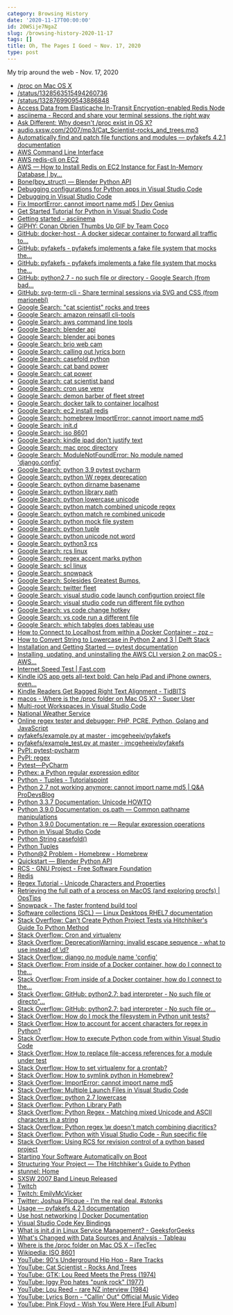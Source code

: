 ```yaml
---
category: Browsing History
date: '2020-11-17T00:00:00'
id: 20WSije7NgaZ
slug: /browsing-history-2020-11-17
tags: []
title: Oh, The Pages I Goed ~ Nov. 17, 2020
type: post
---
```


My trip around the web - Nov. 17, 2020

- [/proc on Mac OS X](http://web.archive.org/web/20200103161748/http://osxbook.com/book/bonus/ancient/procfs/)
- [/status/1328563515494260736](https://twitter.com/statefulwidget/status/1328563515494260736)
- [/status/1328769909543886848](https://twitter.com/GoHard_EveryDay/status/1328769909543886848)
- [Access Data from Elasticache In-Transit Encryption-enabled Redis Node](https://aws.amazon.com/premiumsupport/knowledge-center/elasticache-connect-redis-node/)
- [asciinema - Record and share your terminal sessions, the right way](https://asciinema.org/)
- [Ask Different: Why doesn't /proc exist in OS X?](https://apple.stackexchange.com/questions/119124/why-doesnt-proc-exist-in-os-x)
- [‎audio.sxsw.com/2007/mp3/Cat_Scientist-rocks_and_trees.mp3](http://audio.sxsw.com/2007/mp3/Cat_Scientist-rocks_and_trees.mp3)
- [Automatically find and patch file functions and modules — pyfakefs 4.2.1 documentation](http://jmcgeheeiv.github.io/pyfakefs/release/autopatch.html#auto-patch)
- [AWS Command Line Interface](https://aws.amazon.com/cli/)
- [AWS redis-cli on EC2](https://gist.github.com/todgru/14768fb2d8a82ab3f436)
- [AWS — How to Install Redis on EC2 Instance for Fast In-Memory Database | by...](https://shawn-shi.medium.com/how-to-install-redis-on-ec2-server-for-fast-in-memory-database-f30c3ef8c35e)
- [Bone(bpy_struct) — Blender Python API](https://docs.blender.org/api/current/bpy.types.Bone.html#bpy.types.Bone)
- [Debugging configurations for Python apps in Visual Studio Code](https://code.visualstudio.com/docs/python/debugging)
- [Debugging in Visual Studio Code](https://code.visualstudio.com/Docs/editor/debugging)
- [Fix ImportError: cannot import name md5 | Dev Genius](https://medium.com/dev-genius/how-to-fix-md5-importerror-with-python-2-and-pip-cfe389dc24eb)
- [Get Started Tutorial for Python in Visual Studio Code](https://code.visualstudio.com/docs/python/python-tutorial)
- [Getting started - asciinema](https://asciinema.org/docs/getting-started)
- [GIPHY: Conan Obrien Thumbs Up GIF by Team Coco](https://giphy.com/gifs/teamcoco-QKkqVCZrRCc7BuhTeQ)
- [GitHub: docker-host - A docker sidecar container to forward all traffic to...](https://github.com/qoomon/docker-host)
- [GitHub: pyfakefs - pyfakefs implements a fake file system that mocks the...](https://github.com/jmcgeheeiv/pyfakefs)
- [GitHub: pyfakefs - pyfakefs implements a fake file system that mocks the...](https://github.com/jmcgeheeiv/pyfakefs/)
- [GitHub: python2.7 - no such file or directory - Google Search (from bad...](https://www.google.com/search?client=safari&rls=en&q=bad+interpreter:+/usr/local/opt/python@2/bin/python2.7:+no+such+file+or+directory&ie=UTF-8&oe=UTF-8)
- [GitHub: svg-term-cli - Share terminal sessions via SVG and CSS (from marionebl)](https://github.com/marionebl/svg-term-cli)
- [Google Search: "cat scientist" rocks and trees](https://www.google.com/search?newwindow=1&client=safari&rls=en&biw=1609&bih=813&tbm=vid&ei=_Te0X7fIHKHI5gKB77XoAg&q=%22cat+scientist%22+rocks+and+trees&oq=%22cat+scientist%22+rocks+and+trees&gs_l=psy-ab.3..33i160k1j33i299k1l3.23731.26098.0.26289.15.15.0.0.0.0.121.1350.13j2.15.0....0...1c.1.64.psy-ab..0.14.1270...33i22i29i30k1.0.Rkp67UoP-k0)
- [Google Search: amazon reinsatll cli-tools](https://www.google.com/search?client=safari&rls=en&q=amazon+reinsatll+cli-tools&ie=UTF-8&oe=UTF-8)
- [Google Search: aws command line tools](https://www.google.com/search?client=safari&rls=en&q=aws+command+line+tools&ie=UTF-8&oe=UTF-8)
- [Google Search: blender api](https://www.google.com/search?client=safari&rls=en&q=blender+api&ie=UTF-8&oe=UTF-8)
- [Google Search: blender api bones](https://www.google.com/search?client=safari&rls=en&q=blender+api+bones&ie=UTF-8&oe=UTF-8)
- [Google Search: brio web cam](https://www.google.com/search?client=safari&rls=en&q=brio+web+cam&ie=UTF-8&oe=UTF-8)
- [Google Search: calling out lyrics born](https://www.google.com/search?client=safari&rls=en&q=calling+out+lyrics+born&ie=UTF-8&oe=UTF-8)
- [Google Search: casefold python](https://www.google.com/search?client=safari&rls=en&q=casefold+python&ie=UTF-8&oe=UTF-8)
- [Google Search: cat band power](https://www.google.com/search?newwindow=1&client=safari&rls=en&ei=ljW0X5D-A8fY5gLV_oOoAg&q=cat+band+power&oq=cat+band+power&gs_lcp=CgZwc3ktYWIQAzIJCAAQyQMQFhAeMgYIABAWEB4yBggAEBYQHjIGCAAQFhAeMgYIABAWEB4yBggAEBYQHjoECAAQRzoFCAAQyQM6AggAOgQIABBDOgQIABAKOggIABAIEA0QHjoKCAAQCBANEAoQHlCySVizW2DsYGgAcAJ4AIABgQGIAZgEkgEDNS4xmAEAoAEBqgEHZ3dzLXdpesgBCMABAQ&sclient=psy-ab&ved=0ahUKEwiQoaS1uIrtAhVHrFkKHVX_ACUQ4dUDCAw&uact=5)
- [Google Search: cat power](https://www.google.com/search?q=cat+power&newwindow=1&client=safari&rls=en&tbm=vid&ei=FTW0X4DEEoLa5gKA6oDYCg&start=50&sa=N&ved=0ahUKEwjAovH3t4rtAhUCrVkKHQA1AKs4KBDw0wMIpQE&biw=1609&bih=813&dpr=2)
- [Google Search: cat scientist band](https://www.google.com/search?q=cat+scientist+band&newwindow=1&client=safari&rls=en&source=lnms&tbm=vid&sa=X&ved=2ahUKEwj_7I-1uortAhUEvVkKHd4bCyAQ_AUoA3oECBsQBQ&biw=1609&bih=838)
- [Google Search: cron use venv](https://www.google.com/search?client=safari&rls=en&q=cron+use+venv&ie=UTF-8&oe=UTF-8)
- [Google Search: demon barber of fleet street](https://www.google.com/search?client=safari&rls=en&q=demon+barber+of+fleet+street&ie=UTF-8&oe=UTF-8)
- [Google Search: docker talk to container localhost](https://www.google.com/search?client=safari&rls=en&q=docker+talk+to+container+localhost&ie=UTF-8&oe=UTF-8)
- [Google Search: ec2 install redis](https://www.google.com/search?client=safari&rls=en&q=ec2+install+redis&ie=UTF-8&oe=UTF-8)
- [Google Search: homebrew ImportError: cannot import name md5](https://www.google.com/search?client=safari&rls=en&q=homebrew+ImportError:+cannot+import+name+md5&ie=UTF-8&oe=UTF-8)
- [Google Search: init.d](https://www.google.com/search?client=safari&rls=en&q=init.d&ie=UTF-8&oe=UTF-8)
- [Google Search: iso 8601](https://www.google.com/search?client=safari&rls=en&q=iso+8601&ie=UTF-8&oe=UTF-8)
- [Google Search: kindle ipad don't justify text](https://www.google.com/search?client=safari&rls=en&q=kindle+ipad+don%27t+justify+text&ie=UTF-8&oe=UTF-8)
- [Google Search: mac proc directory](https://www.google.com/search?client=safari&rls=en&q=mac+proc+directory&ie=UTF-8&oe=UTF-8)
- [Google Search: ModuleNotFoundError: No module named 'django.config'](https://www.google.com/search?client=safari&rls=en&q=ModuleNotFoundError:+No+module+named+%27django.config%27&ie=UTF-8&oe=UTF-8)
- [Google Search: python 3.9 pytest pycharm](https://www.google.com/search?client=safari&rls=en&q=python+3.9+pytest+pycharm&ie=UTF-8&oe=UTF-8)
- [Google Search: python \W regex deprecation](https://www.google.com/search?client=safari&rls=en&q=python+%5CW+regex+deprecation&ie=UTF-8&oe=UTF-8)
- [Google Search: python dirname basename](https://www.google.com/search?client=safari&rls=en&q=python+dirname+basename&ie=UTF-8&oe=UTF-8)
- [Google Search: python library path](https://www.google.com/search?client=safari&rls=en&q=python+library+path&ie=UTF-8&oe=UTF-8)
- [Google Search: python lowercase unicode](https://www.google.com/search?client=safari&rls=en&q=python+lowercase+unicode&ie=UTF-8&oe=UTF-8)
- [Google Search: python match combined unicode regex](https://www.google.com/search?client=safari&rls=en&q=python+match+combined+unicode+regex&ie=UTF-8&oe=UTF-8)
- [Google Search: python match re combined unicode](https://www.google.com/search?client=safari&rls=en&q=python+match+re+combined+unicode&ie=UTF-8&oe=UTF-8)
- [Google Search: python mock file system](https://www.google.com/search?client=safari&rls=en&q=python+mock+file+system&ie=UTF-8&oe=UTF-8)
- [Google Search: python tuple](https://www.google.com/search?client=safari&rls=en&q=python+tuple&ie=UTF-8&oe=UTF-8)
- [Google Search: python unicode not word](https://www.google.com/search?client=safari&rls=en&q=python+unicode+not+word&ie=UTF-8&oe=UTF-8)
- [Google Search: python3 rcs](https://www.google.com/search?client=safari&rls=en&q=python3+rcs&ie=UTF-8&oe=UTF-8)
- [Google Search: rcs linux](https://www.google.com/search?newwindow=1&client=safari&rls=en&ei=MB-0X8OVB4605gLH7Y_4Bw&q=rcs+linux&oq=rcs+linux&gs_lcp=CgZwc3ktYWIQAzIFCAAQyQMyBggAEBYQHjIGCAAQFhAeMgYIABAWEB4yBggAEBYQHjIGCAAQFhAeMgYIABAWEB4yBggAEBYQHjIGCAAQFhAeMgYIABAWEB46BAgAEEc6BwgAEMkDEEM6BAgAEEM6AggAOggILhDHARCvAVD2iQFY5JABYOKUAWgAcAJ4AIABhwGIAYQFkgEDMi40mAEAoAEBqgEHZ3dzLXdpesgBCMABAQ&sclient=psy-ab&ved=0ahUKEwjD7Y-Ho4rtAhUOmlkKHcf2A38Q4dUDCAw&uact=5)
- [Google Search: regex accent marks python](https://www.google.com/search?newwindow=1&client=safari&rls=en&ei=S4O0X67bI8bZ5gLb64SgBA&q=regex+accent+marks+python+&oq=regex+accent+marks+python+&gs_lcp=CgZwc3ktYWIQAzIICCEQFhAdEB46BAgAEEc6CQgAEMkDEBYQHjoGCAAQFhAeUM0UWPscYI0eaABwAngAgAG_AYgBhwaSAQM3LjGYAQCgAQGqAQdnd3Mtd2l6yAEIwAEB&sclient=psy-ab&ved=0ahUKEwjurKDDgovtAhXGrFkKHds1AUQQ4dUDCAw&uact=5)
- [Google Search: scl linux](https://www.google.com/search?client=safari&rls=en&q=scl+linux&ie=UTF-8&oe=UTF-8)
- [Google Search: snowpack](https://www.google.com/search?client=safari&rls=en&q=snowpack&ie=UTF-8&oe=UTF-8)
- [Google Search: Solesides Greatest Bumps,](https://www.google.com/search?client=safari&rls=en&q=Solesides+Greatest+Bumps,&ie=UTF-8&oe=UTF-8)
- [Google Search: twitter fleet](https://www.google.com/search?client=safari&rls=en&q=twitter+fleet&ie=UTF-8&oe=UTF-8)
- [Google Search: visual studio code launch configurtion project file](https://www.google.com/search?client=safari&rls=en&q=visual+studio+code+launch+configurtion+project+file&ie=UTF-8&oe=UTF-8)
- [Google Search: visual studio code run different file python](https://www.google.com/search?newwindow=1&client=safari&rls=en&ei=Lz6zX7bxG4WZ5gK78ZfoAg&q=visual+studio+code+run+different+file+python+&oq=visual+studio+code+run+different+file+python+&gs_lcp=CgZwc3ktYWIQAzIICCEQFhAdEB4yCAghEBYQHRAeMggIIRAWEB0QHjIICCEQFhAdEB4yCAghEBYQHRAeMggIIRAWEB0QHjIICCEQFhAdEB4yCAghEBYQHRAeMggIIRAWEB0QHjoECAAQR1D5YFihbGCAbmgAcAJ4AIABeYgB7QaSAQMxLjeYAQCgAQGqAQdnd3Mtd2l6yAEIwAEB&sclient=psy-ab&ved=0ahUKEwj2xP68zIjtAhWFjFkKHbv4BS0Q4dUDCAw&uact=5)
- [Google Search: vs code change hotkey](https://www.google.com/search?client=safari&rls=en&q=vs+code+change+hotkey&ie=UTF-8&oe=UTF-8)
- [Google Search: vs code run a different file](https://www.google.com/search?client=safari&rls=en&q=vs+code+run+a+different+file&ie=UTF-8&oe=UTF-8)
- [Google Search: which tabgles does tableau use](https://www.google.com/search?client=safari&rls=en&q=which+tabgles+does+tableau+use&ie=UTF-8&oe=UTF-8)
- [How to Connect to Localhost from within a Docker Container – zpz –](http://zpz.github.io/blog/connect-to-localhost-from-container/)
- [How to Convert String to Lowercase in Python 2 and 3 | Delft Stack](https://www.delftstack.com/howto/python/how-to-convert-string-to-lowercase-in-python-2-and-3/)
- [Installation and Getting Started — pytest documentation](https://docs.pytest.org/en/stable/getting-started.html)
- [Installing, updating, and uninstalling the AWS CLI version 2 on macOS - AWS...](https://docs.aws.amazon.com/cli/latest/userguide/install-cliv2-mac.html)
- [Internet Speed Test | Fast.com](https://fast.com/#)
- [Kindle iOS app gets all-text bold: Can help iPad and iPhone owners, even...](https://teleread.org/2017/05/02/kindle-ios-app-finally-gets-boldface-great-news-for-ipad-fans-and-probably-iphone-ones/)
- [Kindle Readers Get Ragged Right Text Alignment - TidBITS](https://tidbits.com/2017/04/17/kindle-readers-get-ragged-right-text-alignment/)
- [macos - Where is the /proc folder on Mac OS X? - Super User](https://superuser.com/questions/631693/where-is-the-proc-folder-on-mac-os-x)
- [Multi-root Workspaces in Visual Studio Code](https://code.visualstudio.com/docs/editor/multi-root-workspaces)
- [National Weather Service](https://www.weather.gov/)
- [Online regex tester and debugger: PHP, PCRE, Python, Golang and JavaScript](https://regex101.com/r/cJ1wX7/1)
- [pyfakefs/example.py at master · jmcgeheeiv/pyfakefs](https://github.com/jmcgeheeiv/pyfakefs/blob/master/pyfakefs/tests/example.py)
- [pyfakefs/example_test.py at master · jmcgeheeiv/pyfakefs](https://github.com/jmcgeheeiv/pyfakefs/blob/master/pyfakefs/tests/example_test.py)
- [PyPI: pytest-pycharm](https://pypi.org/project/pytest-pycharm/)
- [PyPI: regex](https://pypi.org/project/regex/)
- [Pytest—PyCharm](https://www.jetbrains.com/help/pycharm/pytest.html#enable-pytest)
- [Pythex: a Python regular expression editor](https://pythex.org/)
- [Python - Tuples - Tutorialspoint](https://www.tutorialspoint.com/python/python_tuples.htm)
- [Python 2.7 not working anymore: cannot import name md5 | Q&A ProDevsBlog](https://prodevsblog.com/questions/148657/python-2-7-not-working-anymore-cannot-import-name-md5/)
- [Python 3.3.7 Documentation: Unicode HOWTO](https://docs.python.org/3.3/howto/unicode.html)
- [Python 3.9.0 Documentation: os.path — Common pathname manipulations](https://docs.python.org/3/library/os.path.html)
- [Python 3.9.0 Documentation: re — Regular expression operations](https://docs.python.org/3/library/re.html)
- [Python in Visual Studio Code](https://code.visualstudio.com/docs/languages/python)
- [Python String casefold()](https://www.programiz.com/python-programming/methods/string/casefold)
- [Python Tuples](https://www.w3schools.com/python/python_tuples.asp)
- [Python@2 Problem - Homebrew - Homebrew](https://discourse.brew.sh/t/python-2-problem/1888)
- [Quickstart — Blender Python API](https://docs.blender.org/api/current/info_quickstart.html)
- [RCS - GNU Project - Free Software Foundation](https://www.gnu.org/software/rcs/)
- [Redis](https://redis.io/download)
- [Regex Tutorial - Unicode Characters and Properties](https://www.regular-expressions.info/unicode.html)
- [Retrieving the full path of a process on MacOS (and exploring procfs) | OpsTips](https://ops.tips/blog/macos-pid-absolute-path-and-procfs-exploration/)
- [Snowpack - The faster frontend build tool](https://www.snowpack.dev/)
- [Software collections (SCL) — Linux Desktops RHEL7 documentation](http://linuxdesktops.soton.ac.uk/softwarecollections.html)
- [Stack Overflow: Can't Create Python Project Tests via Hitchhiker's Guide To Python Method](https://stackoverflow.com/questions/64849971/cant-create-python-project-tests-via-hitchhikers-guide-to-python-method)
- [Stack Overflow: Cron and virtualenv](https://stackoverflow.com/questions/3287038/cron-and-virtualenv)
- [Stack Overflow: DeprecationWarning: invalid escape sequence - what to use instead of \d?](https://stackoverflow.com/questions/50504500/deprecationwarning-invalid-escape-sequence-what-to-use-instead-of-d)
- [Stack Overflow: django no module name 'config'](https://stackoverflow.com/questions/48375823/django-no-module-name-config)
- [Stack Overflow: From inside of a Docker container, how do I connect to the...](https://stackoverflow.com/questions/24319662/from-inside-of-a-docker-container-how-do-i-connect-to-the-localhost-of-the-mach)
- [Stack Overflow: From inside of a Docker container, how do I connect to the...](https://stackoverflow.com/questions/24319662/from-inside-of-a-docker-container-how-do-i-connect-to-the-localhost-of-the-mach/52858101#52858101)
- [Stack Overflow: GitHub: python2.7: bad interpreter - No such file or directo"...](https://stackoverflow.com/questions/54890670/getting-usr-local-opt-python-bin-python2-7-bad-interpreter-no-such-file-or-d/54890849)
- [Stack Overflow: GitHub: python2.7: bad interpreter - No such file or...](https://stackoverflow.com/questions/31768128/pip-installation-usr-local-opt-python-bin-python2-7-bad-interpreter-no-such-f)
- [Stack Overflow: How do I mock the filesystem in Python unit tests?](https://stackoverflow.com/questions/19672138/how-do-i-mock-the-filesystem-in-python-unit-tests)
- [Stack Overflow: How to account for accent characters for regex in Python?](https://stackoverflow.com/questions/18663644/how-to-account-for-accent-characters-for-regex-in-python)
- [Stack Overflow: How to execute Python code from within Visual Studio Code](https://stackoverflow.com/questions/29987840/how-to-execute-python-code-from-within-visual-studio-code)
- [Stack Overflow: How to replace file-access references for a module under test](https://stackoverflow.com/questions/16468443/how-to-replace-file-access-references-for-a-module-under-test)
- [Stack Overflow: How to set virtualenv for a crontab?](https://stackoverflow.com/questions/4150671/how-to-set-virtualenv-for-a-crontab/12848443)
- [Stack Overflow: How to symlink python in Homebrew?](https://stackoverflow.com/questions/13354207/how-to-symlink-python-in-homebrew/13354417#13354417)
- [Stack Overflow: ImportError: cannot import name md5](https://stackoverflow.com/questions/59123154/importerror-cannot-import-name-md5)
- [Stack Overflow: Multiple Launch Files in Visual Studio Code](https://stackoverflow.com/questions/30277191/multiple-launch-files-in-visual-studio-code)
- [Stack Overflow: python 2.7 lowercase](https://stackoverflow.com/questions/9943169/python-2-7-lowercase)
- [Stack Overflow: Python Library Path](https://stackoverflow.com/questions/135035/python-library-path)
- [Stack Overflow: Python Regex - Matching mixed Unicode and ASCII characters in a string](https://stackoverflow.com/questions/45626837/python-regex-matching-mixed-unicode-and-ascii-characters-in-a-string)
- [Stack Overflow: Python regex \w doesn't match combining diacritics?](https://stackoverflow.com/questions/3141032/python-regex-w-doesnt-match-combining-diacritics)
- [Stack Overflow: Python with Visual Studio Code - Run specific file](https://stackoverflow.com/questions/49113247/python-with-visual-studio-code-run-specific-file/49137722)
- [Stack Overflow: Using RCS for revision control of a python based project](https://stackoverflow.com/questions/60119379/using-rcs-for-revision-control-of-a-python-based-project)
- [Starting Your Software Automatically on Boot](https://tldp.org/HOWTO/HighQuality-Apps-HOWTO/boot.html)
- [Structuring Your Project — The Hitchhiker's Guide to Python](https://docs.python-guide.org/writing/structure/)
- [stunnel: Home](https://www.stunnel.org/)
- [SXSW 2007 Band Lineup Released](http://www.hearya.com/2007/02/12/sxsw-2007-band-lineup-released/)
- [Twitch](https://www.twitch.tv/)
- [Twitch: EmilyMcVicker](https://www.twitch.tv/emilymcvicker)
- [Twitter: Joshua Plicque - I'm the real deal. #stonks ](https://twitter.com/GoHard_EveryDay/status/1328770119401615365)
- [Usage — pyfakefs 4.2.1 documentation](http://jmcgeheeiv.github.io/pyfakefs/release/usage.html)
- [Use host networking | Docker Documentation](https://docs.docker.com/network/host/)
- [Visual Studio Code Key Bindings](https://code.visualstudio.com/docs/getstarted/keybindings)
- [What is init.d in Linux Service Management? - GeeksforGeeks](https://www.geeksforgeeks.org/what-is-init-d-in-linux-service-management/)
- [What's Changed with Data Sources and Analysis - Tableau](https://help.tableau.com/current/pro/desktop/en-us/datasource_datamodel_whatschanged.htm)
- [Where is the /proc folder on Mac OS X – iTecTec](https://itectec.com/superuser/where-is-the-proc-folder-on-mac-os-x/)
- [Wikipedia: ISO 8601](https://en.wikipedia.org/wiki/ISO_8601)
- [YouTube: 90's Underground Hip Hop - Rare Tracks](https://www.youtube.com/watch?v=rBLuvEwIF5E)
- [YouTube: Cat Scientist - Rocks And Trees](https://www.youtube.com/watch?v=1XXxZLe8xOI)
- [YouTube: GTK: Lou Reed Meets the Press (1974)](https://www.youtube.com/watch?v=IeMIWCxHgQk)
- [YouTube: Iggy Pop hates "punk rock" (1977)](https://www.youtube.com/watch?v=78S0yrMLfTU)
- [YouTube: Lou Reed - rare NZ interview (1984)](https://www.youtube.com/watch?v=8ehTB6EBS8M)
- [YouTube: Lyrics Born - "Callin' Out" Official Music Video](https://www.youtube.com/watch?v=2-kV6TRs8PU)
- [YouTube: Pink Floyd - Wish You Were Here [Full Album]](https://www.youtube.com/watch?v=DG_gVtyLJ5A)